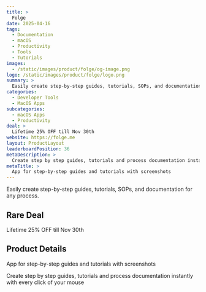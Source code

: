 ```yaml
---
title: >
  Folge
date: 2025-04-16
tags:
  - Documentation
  - macOS
  - Productivity
  - Tools
  - Tutorials
images:
  - /static/images/product/folge/og-image.png
logo: /static/images/product/folge/logo.png
summary: >
  Easily create step-by-step guides, tutorials, SOPs, and documentation for any process.
categories:
  - Developer Tools
  - MacOS Apps
subcategories:
  - macOS Apps
  - Productivity
deal: >
  Lifetime 25% OFF till Nov 30th
website: https://folge.me
layout: ProductLayout
leaderboardPosition: 36
metaDescription: >
  Create step by step guides, tutorials and process documentation instantly with every click of your mouse
metaTitle: >
  App for step-by-step guides and tutorials with screenshots
---
```

Easily create step-by-step guides, tutorials, SOPs, and documentation for any process.

## Rare Deal

Lifetime 25% OFF till Nov 30th

## Product Details

App for step-by-step guides and tutorials with screenshots

Create step by step guides, tutorials and process documentation instantly with every click of your mouse
